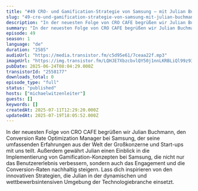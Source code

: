 ```yaml
---
title: "#49 CRO- und Gamification-Strategie von Samsung – mit Julian Buchmann"
slug: "49-cro-und-gamification-strategie-von-samsung-mit-julian-buchmann"
description: "In der neuesten Folge von CRO CAFE begrüßen wir Julian Buchmann, den Conversion Rate Optimization Manager bei Samsung, der seine umfassenden Erfahrungen aus der Welt der Großkonzerne und Start-ups mit uns teilt. Außerdem gewährt Julian einen Einblick in die Implementierung von Gamification-Konzepten bei Samsung, die nicht nur das Benutzererlebnis verbessern, sondern auch das Engagement und die Conversion-Raten nachhaltig steigern. Lass dich inspirieren von den innovativen Strategien, die Julian in der dynamischen und wettbewerbsintensiven Umgebung der Technologiebranche einsetzt."
summary: "In der neuesten Folge von CRO CAFE begrüßen wir Julian Buchmann, den Conversion Rate Optimization Manager bei Samsung, der seine umfassenden Erfahrungen aus der Welt der Großkonzerne und Start-ups mit uns teilt. Außerdem gewährt Julian einen Einblick in die Implementierung von Gamification-Konzepten bei Samsung, die nicht nur das Benutzererlebnis verbessern, sondern auch das Engagement und die Conversion-Raten nachhaltig steigern. Lass dich inspirieren von den innovativen Strategien, die Julian in der dynamischen und wettbewerbsintensiven Umgebung der Technologiebranche einsetzt."
episode: 49
season: 1
language: "de"
duration: "2585"
audioUrl: "https://media.transistor.fm/c5d95e61/7ceaa22f.mp3"
imageUrl: "https://img.transistor.fm/LQHJE7XbzcbvlQY50j1nnLKRBLiQl99z93VzPysEbA4/rs:fill:3000:3000:1/q:60/aHR0cHM6Ly9pbWct/dXBsb2FkLXByb2R1/Y3Rpb24udHJhbnNp/c3Rvci5mbS9mOWQ0/NjZiOWUzYTljODkx/OTQzNjU4NDdlYzE3/NjI3Yi5qcGc.webp"
pubDate: 2025-06-24T08:04:29.000Z
transistorId: "2558177"
downloads_total: 0
episode_type: "full"
status: "published"
hosts: ["michaelwitzenleiter"]
guests: []
keywords: []
createdAt: 2025-07-11T12:29:20.000Z
updatedAt: 2025-07-19T18:05:52.000Z
---
```


In der neuesten Folge von CRO CAFE begrüßen wir Julian Buchmann, den Conversion Rate Optimization Manager bei Samsung, der seine umfassenden Erfahrungen aus der Welt der Großkonzerne und Start-ups mit uns teilt. Außerdem gewährt Julian einen Einblick in die Implementierung von Gamification-Konzepten bei Samsung, die nicht nur das Benutzererlebnis verbessern, sondern auch das Engagement und die Conversion-Raten nachhaltig steigern. Lass dich inspirieren von den innovativen Strategien, die Julian in der dynamischen und wettbewerbsintensiven Umgebung der Technologiebranche einsetzt.
